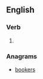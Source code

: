 ==English==

===Verb===
{{head|en|verb form}}

# {{en-third-person singular of|rebook}}

===Anagrams===
* [[bookers#English|bookers]]